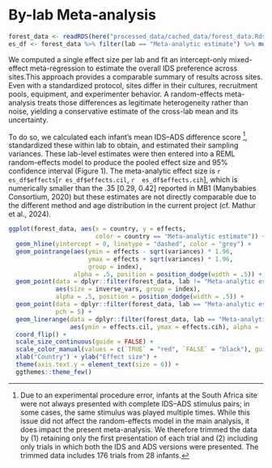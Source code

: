 
# By-lab Meta-analysis 

```r
forest_data <- readRDS(here("processed_data/cached_data/forest_data.Rds"))
es_df <- forest_data %>% filter(lab == "Meta-analytic estimate") %>% mutate_if(is.numeric, round, 2)
```


We computed a single effect size per lab and fit an intercept-only mixed-effect meta-regression to estimate the overall IDS preference across sites.This approach provides a comparable summary of results across sites. Even with a standardized protocol, sites differ in their cultures, recruitment pools, equipment, and experimenter behavior. A random-effects meta-analysis treats those differences as legitimate heterogeneity rather than noise, yielding a conservative estimate of the cross-lab mean and its uncertainty.

To do so, we calculated each infant’s mean IDS–ADS difference score ^[ Due to an experimental procedure error, infants at the South Africa site were not always presented with complete IDS–ADS stimulus pairs; in some cases, the same stimulus was played multiple times. While this issue did not affect the random-effects model in the main analysis, it does impact the present meta-analysis. We therefore trimmed the data by (1) retaining only the first presentation of each trial and (2) including only trials in which both the IDS and ADS versions were presented. The trimmed data includes 176 trials from 28 infants.], standardized these within lab to obtain, and estimated their sampling variances. These lab-level estimates were then entered into a REML random-effects model to produce the pooled effect size and 95% confidence interval (Figure 1). The meta-analytic effect size is `r es_df$effects`[`r es_df$effects.cil`, `r  es_df$effects.cih`], which is numerically smaller than the .35 [0.29, 0.42] reported in MB1 (Manybabies Consortium, 2020) but these estimates are not directly comparable due to the different method and age distribution in the current project (cf. Mathur et al., 2024).


```r

ggplot(forest_data, aes(x = country, y = effects,
                        color = country == "Meta-analytic estimate")) +
  geom_hline(yintercept = 0, linetype = "dashed", color = "grey") +
  geom_pointrange(aes(ymin = effects - sqrt(variances) * 1.96,
                      ymax = effects + sqrt(variances) * 1.96,
                      group = index),
                  alpha = .5, position = position_dodge(width = .5)) +
  geom_point(data = dplyr::filter(forest_data, lab != "Meta-analytic estimate"),
             aes(size = inverse_vars, group = index),
             alpha = .5, position = position_dodge(width = .5)) +
  geom_point(data = dplyr::filter(forest_data, lab == "Meta-analytic estimate"),
             pch = 5) +
  geom_linerange(data = dplyr::filter(forest_data, lab == "Meta-analytic estimate"),
                 aes(ymin = effects.cil, ymax = effects.cih), alpha = .5) +
  coord_flip() +
  scale_size_continuous(guide = FALSE) +
  scale_color_manual(values = c(`TRUE` = "red", `FALSE` = "black"), guide = FALSE)+
  xlab("Country") + ylab("Effect size") +
  theme(axis.text.y = element_text(size = 6)) +
  ggthemes::theme_few()
```

